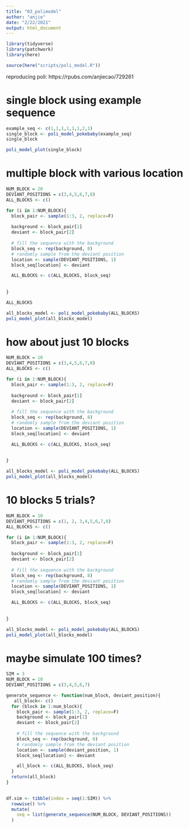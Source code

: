 ```yaml
---
title: "03_polimodel"
author: "anjie"
date: "2/22/2021"
output: html_document
---
```


```r
library(tidyverse)
library(patchwork)
library(here)

source(here("scripts/poli_model.R"))
```

reproducing poli: https://rpubs.com/anjiecao/729261

# single block using example sequence
```r
example_seq <- c(1,1,1,1,1,1,2,1)
single_block <- poli_model_pokebaby(example_seq)
single_block
```

```r
poli_model_plot(single_block)
```

# multiple block with various location 
```r
NUM_BLOCK = 20
DEVIANT_POSITIONS = c(3,4,5,6,7,8)
ALL_BLOCKS <- c()

for (i in 1:NUM_BLOCK){
  block_pair <- sample(1:3, 2, replace=F)
  
  background <- block_pair[1]
  deviant <- block_pair[2]
  
  # fill the sequence with the background
  block_seq <- rep(background, 8)
  # randomly sample from the deviant position 
  location <- sample(DEVIANT_POSITIONS, 1)
  block_seq[location] <- deviant

  ALL_BLOCKS <- c(ALL_BLOCKS, block_seq)
  
  
}

ALL_BLOCKS
```

```r
all_blocks_model <- poli_model_pokebaby(ALL_BLOCKS)
poli_model_plot(all_blocks_model)

```

# how about just 10 blocks 
```r
NUM_BLOCK = 10
DEVIANT_POSITIONS = c(3,4,5,6,7,8)
ALL_BLOCKS <- c()

for (i in 1:NUM_BLOCK){
  block_pair <- sample(1:3, 2, replace=F)
  
  background <- block_pair[1]
  deviant <- block_pair[2]
  
  # fill the sequence with the background
  block_seq <- rep(background, 8)
  # randomly sample from the deviant position 
  location <- sample(DEVIANT_POSITIONS, 1)
  block_seq[location] <- deviant

  ALL_BLOCKS <- c(ALL_BLOCKS, block_seq)
  
  
}

all_blocks_model <- poli_model_pokebaby(ALL_BLOCKS)
poli_model_plot(all_blocks_model)
```

# 10 blocks 5 trials? 
```r
NUM_BLOCK = 10
DEVIANT_POSITIONS = c(1, 2, 3,4,5,6,7,8)
ALL_BLOCKS <- c()

for (i in 1:NUM_BLOCK){
  block_pair <- sample(1:3, 2, replace=F)
  
  background <- block_pair[1]
  deviant <- block_pair[2]
  
  # fill the sequence with the background
  block_seq <- rep(background, 8)
  # randomly sample from the deviant position 
  location <- sample(DEVIANT_POSITIONS, 1)
  block_seq[location] <- deviant

  ALL_BLOCKS <- c(ALL_BLOCKS, block_seq)
  
  
}

all_blocks_model <- poli_model_pokebaby(ALL_BLOCKS)
poli_model_plot(all_blocks_model)
```

# maybe simulate 100 times? 
```r
SIM = 3
NUM_BLOCK = 10
DEVIANT_POSITIONS = c(3,4,5,6,7)

generate_sequence <- function(num_block, deviant_position){
   all_block<- c()
  for (block in 1:num_block){
    block_pair <- sample(1:3, 2, replace=F)
    background <- block_pair[1]
    deviant <- block_pair[2]
    
    # fill the sequence with the background
    block_seq <- rep(background, 8)
    # randomly sample from the deviant position 
    location <- sample(deviant_position, 1)
    block_seq[location] <- deviant

    all_block <- c(ALL_BLOCKS, block_seq)
  }
  return(all_block)
}

          
df.sim <- tibble(index = seq(1:SIM)) %>% 
  rowwise() %>% 
  mutate(
    seq = list(generate_sequence(NUM_BLOCK, DEVIANT_POSITIONS))
  ) 

```




